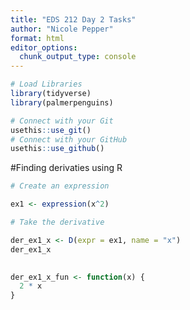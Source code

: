 ```yaml
---
title: "EDS 212 Day 2 Tasks"
author: "Nicole Pepper"
format: html
editor_options: 
  chunk_output_type: console
---
```


```r
# Load Libraries
library(tidyverse)
library(palmerpenguins)
```

```r
# Connect with your Git
usethis::use_git()
# Connect with your GitHub
usethis::use_github()
```

#Finding derivaties using R

```r
# Create an expression

ex1 <- expression(x^2)

# Take the derivative

der_ex1_x <- D(expr = ex1, name = "x")
der_ex1_x

 
der_ex1_x_fun <- function(x) {
  2 * x
}


```

